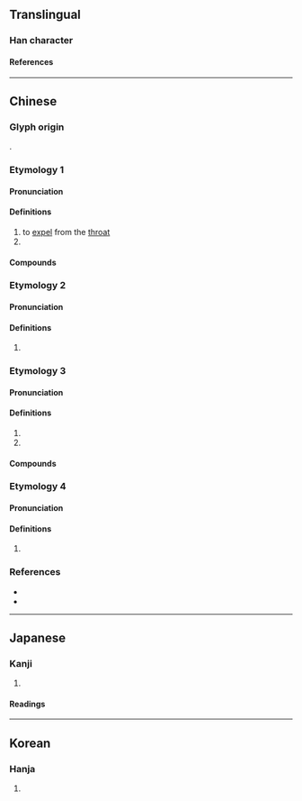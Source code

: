 {{also|詻}}
{{character info/new}}
==Translingual==

===Han character===
{{Han char|rn=30|rad=口|as=06|sn=9|four=67064|canj=RHER|ids=⿰口各}}

====References====
{{Han ref|kx=0187.050|dkj=03550|dj=0406.070|hdz=10620.070|uh=54AF}}

----

==Chinese==

===Glyph origin===
{{Han compound|口|各|ls=psc|c1=s|c2=p|t1=mouth}}.

===Etymology 1===
{{zh-forms}}

====Pronunciation====
{{zh-pron
|m=luò,kǎ
|c=kat1
|mn=kha̍k
|cat=v,interjection
}}

====Definitions====
{{zh-hanzi}}

# to [[expel]] from the [[throat]]
# {{n-g|an interjection, the sound of coughing}}

====Compounds====
{{zh-der|咯血}}
===Etymology 2===
{{zh-forms}}

====Pronunciation====
{{zh-pron
|m=lo
|c=lo1
|c-t=lo2
|c-t_note=Also {{IPAchar|/lə⁵⁵/}}
|cat=part
}}

====Definitions====
{{zh-hanzi}} {{lb|zh|Cantonese}}

# {{n-g|sentence-final particle indicating that something is obvious}}

===Etymology 3===
{{zh-forms}}

====Pronunciation====
{{zh-pron
|m=gē,gé
|c=lok3,lo3,gok3
|mn=ko̍k
|cat=interjection
}}

====Definitions====
{{zh-hanzi}}

# {{zh-used in|咯噠}}
# {{n-g|an interjection, the sound of coughing, chicken's clucking, etc.}}

====Compounds====
{{zh-der|吱吱咯咯|咯噔|咯噹|咯吱咯喳|咯噠|咯咯|咭吱咯吱|咯吱|咯咯作響|咭噔咯噔|打飽咯|掩咯雞|跳咯噔兒}}
===Etymology 4===
{{zh-forms}}

====Pronunciation====
{{zh-pron
|m=luò
|c=lok6
|cat=
}}

====Definitions====
{{zh-hanzi}}

# {{zh-only|吡咯}}

===References===
* {{R:twedu|A00578}}
* {{R:yue:mfccd}}

----

==Japanese==

===Kanji===
{{ja-kanji|rs=口06}}

# {{rfdef|ja|sort=口06}}

====Readings====
{{ja-readings
|goon=きゃく, らく
|kanon=かく, らく
|kun=は-く}}

----

==Korean==

===Hanja===
{{ko-hanja|hangeul=각|rv=gak|mr=kak}}

# {{rfdef|ko|sort=口06}}